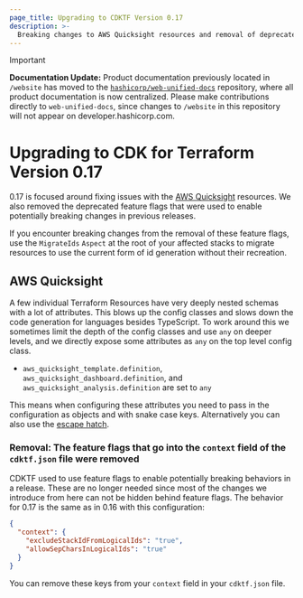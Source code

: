 ```yaml
---
page_title: Upgrading to CDKTF Version 0.17
description: >-
  Breaking changes to AWS Quicksight resources and removal of deprecated feature flags
---
```


> [!IMPORTANT]  
> **Documentation Update:** Product documentation previously located in `/website` has moved to the [`hashicorp/web-unified-docs`](https://github.com/hashicorp/web-unified-docs) repository, where all product documentation is now centralized. Please make contributions directly to `web-unified-docs`, since changes to `/website` in this repository will not appear on developer.hashicorp.com.

# Upgrading to CDK for Terraform Version 0.17

0.17 is focused around fixing issues with the [AWS Quicksight](https://registry.terraform.io/providers/hashicorp/aws/latest/docs/resources/quicksight_template) resources. We also removed the deprecated feature flags that were used to enable potentially breaking changes in previous releases.

If you encounter breaking changes from the removal of these feature flags, use the `MigrateIds` `Aspect` at the root of your affected stacks to migrate resources to use the current form of id generation without their recreation.

## AWS Quicksight

A few individual Terraform Resources have very deeply nested schemas with a lot of attributes. This blows up the config classes and slows down the code generation for languages besides TypeScript. To work around this we sometimes limit the depth of the config classes and use `any` on deeper levels, and we directly expose some attributes as `any` on the top level config class.

- `aws_quicksight_template.definition`, `aws_quicksight_dashboard.definition`, and `aws_quicksight_analysis.definition` are set to `any`

This means when configuring these attributes you need to pass in the configuration as objects and with snake case keys. Alternatively you can also use the [escape hatch](/terraform/cdktf/concepts/resources#escape-hatch).

### Removal: The feature flags that go into the `context` field of the `cdktf.json` file were removed

CDKTF used to use feature flags to enable potentially breaking behaviors in a release. These are no longer needed since most of the changes we introduce from here can not be hidden behind feature flags. The behavior for 0.17 is the same as in 0.16 with this configuration:

```json
{
  "context": {
    "excludeStackIdFromLogicalIds": "true",
    "allowSepCharsInLogicalIds": "true"
  }
}
```

You can remove these keys from your `context` field in your `cdktf.json` file.
